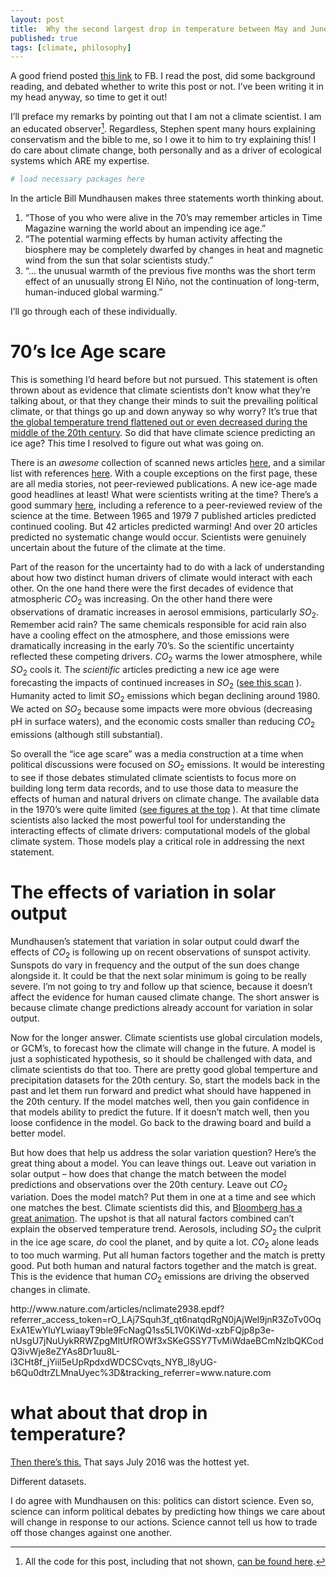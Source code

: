 ```yaml
--- 
layout: post 
title:  Why the second largest drop in temperature between May and June doesn't affect the evidence for climate change.
published: true 
tags: [climate, philosophy] 
---
```


A good friend posted [this link](http://www.christianpost.com/news/global-cooling-why-we-need-politics-out-of-climate-change-science-167173/) 
to FB. I read the post, did some background reading, and debated whether to write this post or not. I've been writing it in my head anyway, so time to get it out!

I'll preface my remarks by pointing out that I am not a climate scientist. I am an educated observer[^allthecode]. Regardless, Stephen spent many hours explaining conservatism and the bible to me, so I owe it to him to try explaining this! I do care about climate change, both personally and as a driver of ecological systems which ARE my expertise.

```r
# load necessary packages here
```

In the article Bill Mundhausen makes three statements worth thinking about.

1. "Those of you who were alive in the 70's may remember articles in Time Magazine warning the world about an impending ice age."
2. "The potential warming effects by human activity affecting the biosphere may be completely dwarfed by changes in heat and magnetic wind from the sun that solar scientists study."
3. "... the unusual warmth of the previous five months was the short term effect of an unusually strong El Niño, not the continuation of long-term, human-induced global warming."

I'll go through each of these individually.

# 70's Ice Age scare

This is something I'd heard before but not pursued. This statement is often thrown about as evidence that climate scientists don't know what they're talking about, or that they change their minds to suit the prevailing political climate, or that things go up and down anyway so why worry? 
It's true that [the global temperature trend flattened out or even decreased during the middle of the 20th century](http://data.giss.nasa.gov/gistemp/graphs/graph_data/Global_Mean_Estimates_based_on_Land_and_Ocean_Data/graph.png). So did that have climate science predicting an ice age? This time I resolved to figure out what was going on. 

There is an *awesome* collection of scanned news articles [here](https://stevengoddard.wordpress.com/1970s-ice-age-scare/), and a similar list with references [here](http://www.populartechnology.net/2013/02/the-1970s-global-cooling-alarmism.html). With a couple exceptions on the first page, these are all media stories, not peer-reviewed publications. A new ice-age made good headlines at least! What were scientists writing at the time? There's a good summary [here](https://www.skepticalscience.com/ice-age-predictions-in-1970s-intermediate.htm), including a reference to a peer-reviewed review of the science at the time. Between 1965 and 1979 7 published articles predicted continued cooling. But 42 articles predicted warming! And over 20 articles predicted no systematic change would occur. Scientists were genuinely uncertain about the future of the climate at the time. 

Part of the reason for the uncertainty had to do with a lack of understanding about how two distinct human drivers of climate would interact with each other. On the one hand there were the first decades of evidence that atmospheric $CO_2$ was increasing. On the other hand there were observations of dramatic increases in aerosol emmisions, particularly $SO_2$. Remember acid rain? The same chemicals responsible for acid rain also have a cooling effect on the atmosphere, and those emissions were dramatically increasing in the early 70's. So the scientific uncertainty reflected these competing drivers. $CO_2$ warms the lower atmosphere, while $SO_2$ cools it. The *scientific* articles predicting a new ice age were forecasting the impacts of continued increases in $SO_2$ ([see this scan](https://stevengoddard.files.wordpress.com/2014/02/screenhunter_127-feb-04-04-44.gif) ). Humanity acted to limit $SO_2$ emissions which began declining around 1980. We acted on $SO_2$ because some impacts were more obvious (decreasing pH in surface waters), and the economic costs smaller than reducing $CO_2$ emissions (although still substantial).

So overall the "ice age scare" was a media construction at a time when political discussions were focused on $SO_2$ emissions. It would be interesting to see if those debates stimulated climate scientists to focus more on building long term data records, and to use those data to measure the effects of human and natural drivers on climate change. The available data in the 1970's were quite limited ([see figures at the top](https://stevengoddard.wordpress.com/1970s-ice-age-scare/) ). At that time climate scientists also lacked the most powerful tool for understanding the interacting effects of climate drivers: computational models of the global climate system. Those models play a critical role in addressing the next statement.

# The effects of variation in solar output

Mundhausen's statement that variation in solar output could dwarf the effects of $CO_2$ is following up on recent observations of sunspot activity. Sunspots do vary in frequency and the output of the sun does change alongside it. It could be that the next solar minimum is going to be really severe. I'm not going to try and follow up that science, because it doesn't affect the evidence for human caused climate change. The short answer is because climate change predictions already account for variation in solar output.

Now for the longer answer. Climate scientists use global circulation models, or GCM's, to forecast how the climate will change in the future. A model is just a sophisticated hypothesis, so it should be challenged with data, and climate scientists do that too. There are pretty good global temperture and precipitation datasets for the 20th century. So, start the models back in the past and let them run forward and predict what should have happened in the 20th century. If the model matches well, then you gain confidence in that models ability to predict the future. If it doesn't match well, then you loose confidence in the model. Go back to the drawing board and build a better model. 

But how does that help us address the solar variation question? Here's the great thing about a model. You can leave things out. Leave out variation in solar output -- how does that change the match between the model predictions and observations over the 20th century. Leave out $CO_2$ variation. Does the model match? Put them in one at a time and see which one matches the best. Climate scientists did this, and [Bloomberg has a great animation](http://www.bloomberg.com/graphics/2015-whats-warming-the-world/). The upshot is that all natural factors combined can't explain the observed temperature trend. Aerosols, including $SO_2$ the culprit in the ice age scare, *do* cool the planet, and by quite a lot. $CO_2$ alone leads to too much warming. Put all human factors together and the match is pretty good. Put both human and natural factors together and the match is great. This is the evidence that human $CO_2$ emissions are driving the observed changes in climate.

http://www.nature.com/articles/nclimate2938.epdf?referrer_access_token=rO_LAj7Squh3f_qt6natqdRgN0jAjWel9jnR3ZoTv0OqExA1EwYluYLwiaayT9ble9FcNagQ1ss5L1V0KiWd-xzbFQjp8p3e-nUsgU7jNuUykRRWZpgMltUfROWf3xSKeGSSY7TvMiWdaeBCmNzlbQKCodQ3ivWje8eZYAs8Dr1uu8L-i3CHt8f_jYiil5eUpRpdxdWDCSCvqts_NYB_l8yUG-b6Qu0dtrZLMnaUyec%3D&tracking_referrer=www.nature.com


# what about that drop in temperature?

[Then there's this.](https://www.theguardian.com/environment/2016/aug/16/july-2016-was-worlds-hottest-month-since-records-began-says-nasa?CMP=twt_a-environment_b-gdneco) That says July 2016 was the hottest yet. 

Different datasets.

I do agree with Mundhausen on this: politics can distort science. Even so, science can inform political debates by predicting how things we care about will change in response to our actions. Science cannot tell us how to trade off those changes against one another.  

[^allthecode]: All the code for this post, including that not shown, [can be found here](https::/github.com/atyre2/atyre2.github.io/blob/master/_drafts/climate_post_1.Rmd).